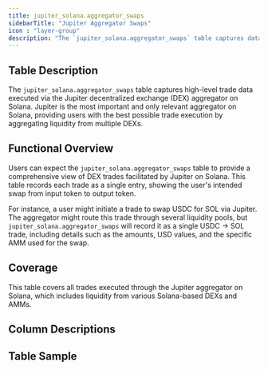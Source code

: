```yaml
---
title: jupiter_solana.aggregator_swaps
sidebarTitle: "Jupiter Aggregator Swaps"
icon : "layer-group"
description: "The `jupiter_solana.aggregator_swaps` table captures data on trades executed through the Jupiter aggregator on Solana."
---
```


## Table Description

The `jupiter_solana.aggregator_swaps` table captures high-level trade data executed via the Jupiter decentralized exchange (DEX) aggregator on Solana. Jupiter is the most important and only relevant aggregator on Solana, providing users with the best possible trade execution by aggregating liquidity from multiple DEXs.

## Functional Overview

Users can expect the `jupiter_solana.aggregator_swaps` table to provide a comprehensive view of DEX trades facilitated by Jupiter on Solana. This table records each trade as a single entry, showing the user's intended swap from input token to output token.

For instance, a user might initiate a trade to swap USDC for SOL via Jupiter. The aggregator might route this trade through several liquidity pools, but `jupiter_solana.aggregator_swaps` will record it as a single USDC -> SOL trade, including details such as the amounts, USD values, and the specific AMM used for the swap.

## Coverage

This table covers all trades executed through the Jupiter aggregator on Solana, which includes liquidity from various Solana-based DEXs and AMMs.

## Column Descriptions


<ColumnDescriptions tableSchema="jupiter_solana" tableName="aggregator_swaps" />

## Table Sample


<TableSample tableSchema="jupiter_solana" tableName="aggregator_swaps" />